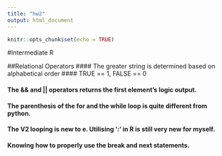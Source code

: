 ```yaml
---
title: "hw2"
output: html_document
---
```


```r
knitr::opts_chunk$set(echo = TRUE)
```
#Intermediate R

##Relational Operators
#### The greater string is determined based on alphabetical order
#### TRUE == 1, FALSE == 0

#### The && and || operators returns the first element's logic output. 

#### The parenthesis of the for and the while loop is quite different from python. 

#### The V2 looping is new to e. Utilising ':' in R is still very new for myself. 

#### Knowing how to properly use the break and next statements.